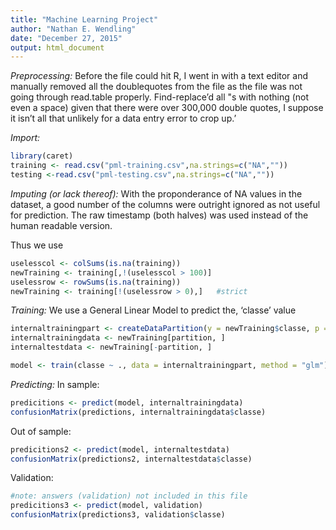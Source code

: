 ```yaml
---
title: "Machine Learning Project"
author: "Nathan E. Wendling"
date: "December 27, 2015"
output: html_document
---
```


*Preprocessing:*
Before the file could hit R, I went in with a text editor and manually removed all the doublequotes from the file as the file was not going through read.table properly.  Find-replace'd all \"s with nothing (not even a space) given that there were over 300,000 double quotes, I suppose it isn't all that unlikely for a data entry error to crop up.'

*Import:*
```r
library(caret)
training <- read.csv("pml-training.csv",na.strings=c("NA",""))
testing <-read.csv("pml-testing.csv",na.strings=c("NA",""))
```

*Imputing (or lack thereof):*
With the proponderance of NA values in the dataset, a good number of the columns were outright ignored as not useful for prediction.  The raw timestamp (both halves) was used instead of the human readable version.

Thus we use 
```r
uselesscol <- colSums(is.na(training))
newTraining <- training[,!(uselesscol > 100)]   
uselessrow <- rowSums(is.na(training))
newTraining <- training[!(uselessrow > 0),]   #strict
```

*Training:*
We use a General Linear Model to predict the, 'classe' value
```r
internaltrainingpart <- createDataPartition(y = newTraining$classe, p = 0.75, list = FALSE)
internaltrainingdata <- newTraining[partition, ]
internaltestdata <- newTraining[-partition, ]

model <- train(classe ~ ., data = internaltrainingpart, method = "glm")
```

*Predicting:*
In sample:
```r
predicitions <- predict(model, internaltrainingdata)
confusionMatrix(predictions, internaltrainingdata$classe)
```

Out of sample:
```r
predicitions2 <- predict(model, internaltestdata)
confusionMatrix(predictions2, internaltestdata$classe)
```

Validation:
```r
#note: answers (validation) not included in this file
predicitions3 <- predict(model, validation)
confusionMatrix(predictions3, validation$classe)
```
